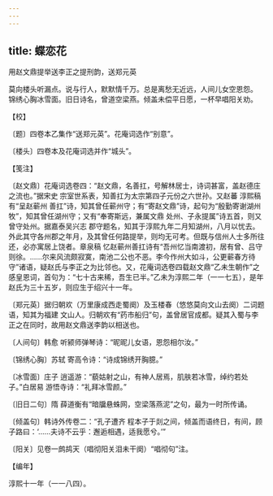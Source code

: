 ```yaml
---
---
---
```

title: 蝶恋花
---



用赵文鼎提举送李正之提刑韵，送郑元英





莫向楼头听漏点。说与行人，默默情千万。总是离愁无近远，人间儿女空恩怨。　锦绣心胸冰雪面。旧日诗名，曾道空梁燕。倾盖未偿平日愿，一杯早唱阳关劝。





【校】


〔题〕四卷本乙集作“送郑元英”。花庵词选作“别意”。

〔楼头〕四卷本及花庵词选并作“城头”。





【笺注】


〔赵文鼎〕花庵词选卷四：“赵文鼎，名善扛，号解林居士，诗词甚富，盖赵德庄之流也。”据宋史 宗室世系表，知善扛为太宗第四子元份之六世孙。又赵蕃 淳熙稿有“呈赵蕲州 善扛”诗，知其曾任蕲州守；有“寄赵文鼎”诗，起句为“殷勤寄谢湖州牧”，知其曾任湖州守；又有“奉寄斯远，兼属文鼎 处州、子永提属”诗五首，则又曾守处州。据嘉泰吴兴志 郡守题名，知其于淳熙九年二月知湖州，八月以忧去。外此其守各州郡之年月，及其曾任何路提举，则均无可考。但既与信州人士多所往还，必亦寓居上饶者。章泉稿 忆赵蕲州善扛诗有“吾州忆当南渡初，居有曾、吕守则徐。……尔来风流颇寂寞，南池二公也不恶。李今作州大如斗，公更蕲春方待守”诸语，疑赵氏与李正之为比邻也。又，花庵词选卷四载赵文鼎“乙未生朝作”之感皇恩词，首句为：“七十古来稀，吾生已半。”乙未为淳熙二年（一一七五），是年赵氏为三十五岁，则应生于绍兴十一年。

〔郑元英〕据归朝欢（万里康成西走蜀阕）及玉楼春（悠悠莫向文山去阕）二词题语，知其为福建 文山人。归朝欢有“药市船归”句，盖曾居官成都。疑其入蜀与李正之在同时，故用赵文鼎送李韵以相送也。

〔人间句〕韩愈 听颍师弹琴诗：“昵昵儿女语，恩怨相尔汝。”

〔锦绣心胸〕苏轼 寄高令诗：“诗成锦绣开胸臆。”

〔冰雪面〕庄子 逍遥游：“藐姑射之山，有神人居焉，肌肤若冰雪，绰约若处子。”白居易 游悟寺诗：“礼拜冰雪颜。”

〔旧日二句〕隋 薛道衡有“暗牖悬蛛网，空梁落燕泥”之句，最为一时所传诵。

〔倾盖句〕韩诗外传卷二：“孔子遭齐 程本子于剡之间，倾盖而语终日，有间，顾子路曰：‘……夫诗不云乎：邂逅相遇，适我愿兮。’”

〔阳关〕见卷一鹧鸪天（唱彻阳关泪未干阕）“唱彻句”注。





【编年】


淳熙十一年（一一八四）。
